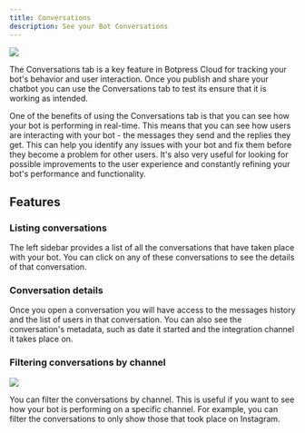 ```yaml
---
title: Conversations
description: See your Bot Conversations
---
```



<img src="./webchat-conversations.png" />

The Conversations tab is a key feature in Botpress Cloud for tracking your bot's behavior and user interaction. Once you publish and share your chatbot you can use the Conversations tab to test its ensure that it is working as intended.

One of the benefits of using the Conversations tab is that you can see how your bot is performing in real-time. This means that you can see how users are interacting with your bot - the messages they send and the replies they get. This can help you identify any issues with your bot and fix them before they become a problem for other users. It's also very useful for looking for possible improvements to the user experience and constantly refining your bot's performance and functionality.

## Features

### Listing conversations

The left sidebar provides a list of all the conversations that have taken place with your bot. You can click on any of these conversations to see the details of that conversation.

### Conversation details

Once you open a conversation you will have access to the messages history and the list of users in that conversation. You can also see the conversation's metadata, such as date it started and the integration channel it takes place on.

### Filtering conversations by channel

<img src="./webchat-integrations-filters.png" />

You can filter the conversations by channel. This is useful if you want to see how your bot is performing on a specific channel. For example, you can filter the conversations to only show those that took place on Instagram.
